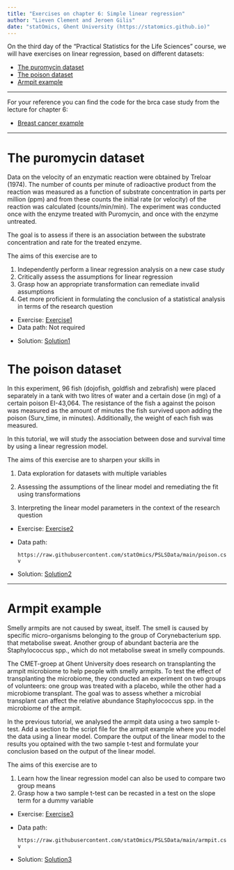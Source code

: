 ```yaml
---
title: "Exercises on chapter 6: Simple linear regression"
author: "Lieven Clement and Jeroen Gilis"
date: "statOmics, Ghent University (https://statomics.github.io)"
---
```


On the third day of the "Practical Statistics for the Life Sciences"
course, we will have exercises on linear regression, based on different
datasets:

- [The puromycin dataset]
- [The poison dataset]
- [Armpit example]

***

For your reference you can find the code for the brca case study from the lecture for chapter 6:

- [Breast cancer example](./breastcancerExample.html)

***

# The puromycin dataset

Data on the velocity of an enzymatic reaction were obtained by Treloar (1974).
The number of counts per minute of radioactive product from the reaction was
measured as a function of substrate concentration in parts per million (ppm)
and from these counts the initial rate (or velocity) of the reaction was
calculated (counts/min/min). The experiment was conducted once with the enzyme
treated with Puromycin, and once with the enzyme untreated.

The goal is to assess if there is an association between the substrate
concentration and rate for the treated enzyme.

The aims of this exercise are to

1. Independently perform a linear regression analysis on a new case study
2. Critically assess the assumptions for linear regression
3. Grasp how an appropriate transformation can remediate invalid assumptions
4. Get more proficient in formulating the conclusion of a statistical analysis in terms of the research question

- Exercise: [Exercise1](./06_1_puromycin.html)
- Data path: Not required

<!---->
- Solution: [Solution1](./06_1_puromycin_sol.html)
<!---->

# The poison dataset

In this experiment, 96 fish (dojofish, goldfish and zebrafish)
were placed separately in a tank with two litres of water and
a certain dose (in mg) of a certain poison EI-43,064. The resistance
of the fish a against the poison was measured as the amount of
minutes the fish survived upon adding the poison (Surv_time, in
minutes). Additionally, the weight of each fish was measured.

In this tutorial, we will study the association between dose and survival time
by using a linear regression model.

The aims of this exercise are to sharpen your skills in

1. Data exploration for datasets with multiple variables

2. Assessing the assumptions of the linear model and remediating the fit using transformations

3. Interpreting the linear model parameters in the context of the research question

- Exercise: [Exercise2](./06_2_poison.html)
- Data path:

  `https://raw.githubusercontent.com/statOmics/PSLSData/main/poison.csv`

<!---->
- Solution: [Solution2](./06_2_poison_sol.html)
<!---->

---

# Armpit example

Smelly armpits are not caused by sweat, itself. The smell is caused by specific
micro-organisms belonging to the group of Corynebacterium spp. that metabolise
sweat. Another group of abundant bacteria are the Staphylococcus spp., which do
not metabolise sweat in smelly compounds.

The CMET-groep at Ghent University does research on transplanting the armpit
microbiome to help people with smelly armpits. To test the effect of
transplanting the microbiome, they conducted an experiment on two groups
of volunteers: one group was treated with a placebo, while the other had a
microbiome transplant. The goal was to assess whether a microbial transplant can affect the relative abundance Staphylococcus spp. in the microbiome of the armpit.

In the previous tutorial, we analysed the armpit data using a two sample t-test.
Add a section to the script file for the armpit example where you model the data using a linear model. Compare the output of the linear model to the results you optained with the two sample t-test and formulate your conclusion based on the output of the linear model.

The aims of this exercise are to

1. Learn how the linear regression model can also be used to compare two group means
2. Grasp how a two sample t-test can be recasted in a test on the slope term for a dummy variable

- Exercise: [Exercise3](./06_3_armpit.html)
- Data path:

  `https://raw.githubusercontent.com/statOmics/PSLSData/main/armpit.csv`

<!---->
- Solution: [Solution3](./06_3_armpit_sol.html)
<!---->
